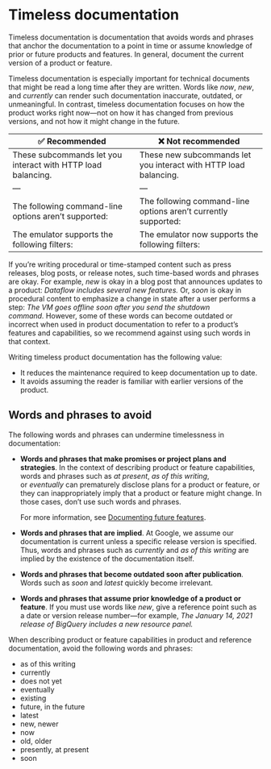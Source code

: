 # Timeless documentation

Timeless documentation is documentation that avoids words and phrases that anchor the documentation to a point in time or assume knowledge of prior or future products and features. In general, document the current version of a product or feature.

Timeless documentation is especially important for technical documents that might be read a long time after they are written. Words like *now*, *new*, and *currently* can render such documentation inaccurate, outdated, or unmeaningful. In contrast, timeless documentation focuses on how the product works right now---not on how it has changed from previous versions, and not how it might change in the future.

| ✅ Recommended | ❌ Not recommended |
| --- |  --- |
| These subcommands let you interact with HTTP load balancing. | These new subcommands let you interact with HTTP load balancing. |
| --- |  --- |
| The following command-line options aren't supported: | The following command-line options aren't currently supported: |
| The emulator supports the following filters: | The emulator now supports the following filters: |

If you're writing procedural or time-stamped content such as press releases, blog posts, or release notes, such time-based words and phrases are okay. For example, *new* is okay in a blog post that announces updates to a product: *Dataflow includes several new features.* Or, *soon* is okay in procedural content to emphasize a change in state after a user performs a step: *The VM goes offline soon after you send the shutdown command.* However, some of these words can become outdated or incorrect when used in product documentation to refer to a product's features and capabilities, so we recommend against using such words in that context.

Writing timeless product documentation has the following value:

- It reduces the maintenance required to keep documentation up to date.
- It avoids assuming the reader is familiar with earlier versions of the product.

## Words and phrases to avoid

The following words and phrases can undermine timelessness in documentation:

- **Words and phrases that make promises or project plans and strategies**. In the context of describing product or feature capabilities, words and phrases such as *at present*, *as of this writing*, or *eventually* can prematurely disclose plans for a product or feature, or they can inappropriately imply that a product or feature might change. In those cases, don't use such words and phrases.

    For more information, see [Documenting future features](https://developers.google.com/style/future).

- **Words and phrases that are implied**. At Google, we assume our documentation is current unless a specific release version is specified. Thus, words and phrases such as *currently* and *as of this writing* are implied by the existence of the documentation itself.
- **Words and phrases that become outdated soon after publication**. Words such as *soon* and *latest* quickly become irrelevant.
- **Words and phrases that assume prior knowledge of a product or feature**. If you must use words like *new*, give a reference point such as a date or version release number---for example, *The January 14, 2021 release of BigQuery includes a new resource panel.*

When describing product or feature capabilities in product and reference documentation, avoid the following words and phrases:

- as of this writing
- currently
- does not yet
- eventually
- existing
- future, in the future
- latest
- new, newer
- now
- old, older
- presently, at present
- soon